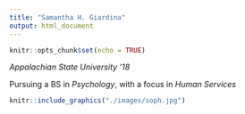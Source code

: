 ```yaml
---
title: "Samantha H. Giardina"
output: html_document
---
```


```r
knitr::opts_chunk$set(echo = TRUE)
```



_Appalachian State University '18_

Pursuing a BS in _Psychology_, with a focus in _Human Services_


```r
knitr::include_graphics("./images/soph.jpg")
```
